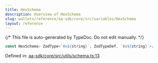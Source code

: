 ```yaml
---
title: HexSchema
description: Overview of HexSchema
slug: wallets/reference/aa-sdk/core/src/variables/HexSchema
layout: reference
---
```


{/* This file is auto-generated by TypeDoc. Do not edit manually. */}

```ts
const HexSchema: ZodType<`0x${string}`, ZodTypeDef, `0x${string}`>;
```

Defined in: [aa-sdk/core/src/utils/schema.ts:13](https://github.com/alchemyplatform/aa-sdk/blob/08ef11b1fc98663df6a97fa93722c7f14b33f1cc/aa-sdk/core/src/utils/schema.ts#L13)
